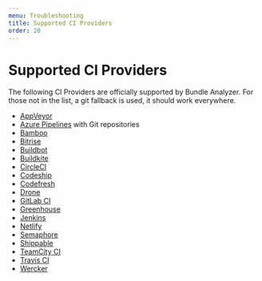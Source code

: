 ```yaml
---
menu: Troubleshooting
title: Supported CI Providers
order: 20
---
```


# Supported CI Providers

The following CI Providers are officially supported by Bundle Analyzer. For those not in the list, a git fallback is used, it should work everywhere.

- [AppVeyor](https://www.appveyor.com/)
- [Azure Pipelines](https://azure.microsoft.com/en-us/services/devops/pipelines/) with Git repositories
- [Bamboo](https://www.atlassian.com/software/bamboo)
- [Bitrise](https://www.bitrise.io/)
- [Buildbot](http://buildbot.net/)
- [Buildkite](https://buildkite.com/)
- [CircleCI](https://circleci.com/)
- [Codeship](https://codeship.com/)
- [Codefresh](https://codefresh.io/)
- [Drone](https://drone.io/)
- [GitLab CI](https://about.gitlab.com/gitlab-ci/)
- [Greenhouse](https://greenhouseci.com/)
- [Jenkins](https://jenkins.io/)
- [Netlify](https://netlify.com)
- [Semaphore](https://semaphoreci.com/)
- [Shippable](https://app.shippable.com/)
- [TeamCity CI](https://www.jetbrains.com/teamcity/)
- [Travis CI](https://travis-ci.org/)
- [Wercker](http://wercker.com/)
